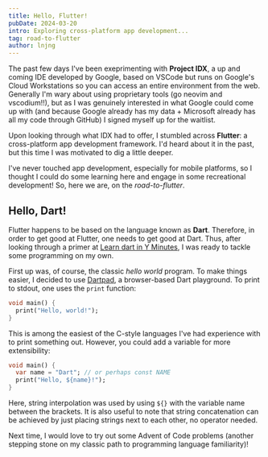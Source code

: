 ```yaml
---
title: Hello, Flutter!
pubDate: 2024-03-20
intro: Exploring cross-platform app development...
tag: road-to-flutter
author: lnjng 
---
```


The past few days I've been exeprimenting with **Project IDX**, a up and coming IDE developed
by Google, based on VSCode but runs on Google's Cloud Workstations so you can access an entire
environment from the web. Generally I'm wary about using proprietary tools (go neovim and 
vscodium!!), but as I was genuinely interested in what Google could come up with (and because
Google already has my data + Microsoft already has all my code through GitHub) I signed myself
up for the waitlist.

Upon looking through what IDX had to offer, I stumbled across **Flutter**: a cross-platform
app development framework. I'd heard about it in the past, but this time I was motivated to dig
a little deeper.

I've never touched app development, especially for mobile platforms, so I thought I could do
some learning here and engage in some recreational development! So, here we are, on the
*road-to-flutter*.

## Hello, Dart!
Flutter happens to be based on the language known as **Dart**. Therefore, in order
to get good at Flutter, one needs to get good at Dart. Thus, after looking through a primer
at [Learn dart in Y Minutes](https://learnxinyminutes.com/docs/dart/), I was ready to tackle
some programming on my own.

First up was, of course, the classic *hello world* program. To make things easier, I decided
to use [Dartpad](https://dartpad.dev), a browser-based Dart playground. To print to stdout, one
uses the `print` function:

```dart
void main() {
  print("Hello, world!");
}
```

This is among the easiest of the C-style languages I've had experience with to print something
out. However, you could add a variable for more extensibility:

```dart
void main() {
  var name = "Dart"; // or perhaps const NAME
  print("Hello, ${name}!");
}
```

Here, string interpolation was used by using `${}` with the variable name between the brackets.
It is also useful to note that string concatenation can be achieved by just placing strings
next to each other, no operator needed.

Next time, I would love to try out some Advent of Code problems (another stepping stone on my
classic path to programming language familiarity)!